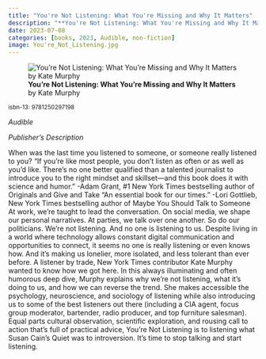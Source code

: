 ```yaml
---
title: "You're Not Listening: What You're Missing and Why It Matters"
description: "**You're Not Listening: What You're Missing and Why It Matters** by Kate   Murphy"
date: 2023-07-08
categories: [books, 2023, Audible, non-fiction]
image: You're_Not_Listening.jpg
---
```

![**You're Not Listening: What You're Missing and Why It Matters** by Kate   Murphy](You're_Not_Listening.jpg){fig-align="left"}

<sup>isbn-13: 9781250297198</sup>

*Audible*

*Publisher's Description*

When was the last time you listened to someone, or someone really listened
to you? "If you’re like most people, you don’t listen as often or as well
as you’d like. There’s no one better qualified than a talented journalist
to introduce you to the right mindset and skillset—and this book does it
with science and humor." -Adam Grant, #1 New York Times bestselling author
of Originals and Give and Take "An essential book for our times." -Lori
Gottlieb, New York Times bestselling author of Maybe You Should Talk to
Someone At work, we’re taught to lead the conversation. On social media, we
shape our personal narratives. At parties, we talk over one another. So do
our politicians. We’re not listening. And no one is listening to us.
Despite living in a world where technology allows constant digital
communication and opportunities to connect, it seems no one is really
listening or even knows how. And it’s making us lonelier, more isolated,
and less tolerant than ever before. A listener by trade, New York Times
contributor Kate Murphy wanted to know how we got here. In this always
illuminating and often humorous deep dive, Murphy explains why we’re not
listening, what it’s doing to us, and how we can reverse the trend. She
makes accessible the psychology, neuroscience, and sociology of listening
while also introducing us to some of the best listeners out there
(including a CIA agent, focus group moderator, bartender, radio producer,
and top furniture salesman). Equal parts cultural observation, scientific
exploration, and rousing call to action that's full of practical advice,
You're Not Listening is to listening what Susan Cain's Quiet was to
introversion. It’s time to stop talking and start listening.